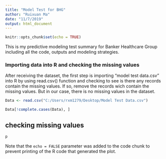 ```yaml
---
title: "Model Test for BHG"
author: "Ruixuan Ma"
date: "11/7/2019"
output: html_document
---
```


```r
knitr::opts_chunk$set(echo = TRUE)
```


This is my predictive modeling test summary for Banker Healthcare Group including all the code, outputs and modeling strategies.

### Importing data into R and checking the missing values

After receiving the dataset, the first step is importing "model test data.csv" into R by using read.csv() function and checking to see is there any records contain the missing values. If so, remove the records wich contain the missing values. But in our case, there is no missing values in the dataset.

```r
Data <- read.csv("C:/Users/rxm1279/Desktop/Model Test Data.csv")

Data[!complete.cases(Data), ]
```

## checking missing values


```r
p
```

Note that the `echo = FALSE` parameter was added to the code chunk to prevent printing of the R code that generated the plot.
